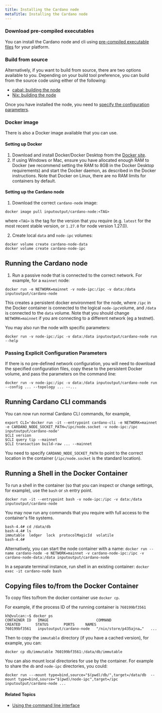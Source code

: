 ```yaml
---
title: Installing the Cardano node
metaTitle: Installing the Cardano node
---
```


### Download pre-compiled executables

You can install the Cardano node and cli using
[pre-compiled executable files](https://github.com/input-output-hk/cardano-node#linux-executable)
for your platform.

### Build from source

Alternatively, if you want to build from source, there are two options
available to you. Depending on your build tool preference, you can build from
the source code using either of the following:

- [cabal: building the node](https://github.com/input-output-hk/cardano-node/blob/master/doc/getting-started/install.md/)
- [Nix: building the node](https://github.com/input-output-hk/cardano-node/blob/master/doc/getting-started/building-the-node-using-nix.md/)

Once you have installed the node, you need to
[specify the configuration parameters](https://github.com/input-output-hk/cardano-node/blob/master/doc/getting-started/understanding-config-files.md/).

### Docker image
There is also a Docker image available that you can use. 

#### Setting up Docker

1. Download and install Docker/Docker Desktop from the [Docker site](https://docs.docker.com/get-docker/).
2. If using Windows or Mac, ensure you have allocated enough RAM to Docker (we recommend setting the RAM to 8GB in the Docker Desktop requirements) and start the Docker daemon, as described in the Docker instructions. Note that Docker on Linux, there are no RAM limits for containers by default.

#### Setting up the Cardano node
1. Download the correct `cardano-node` image:

``docker image pull inputoutput/cardano-node:<TAG>``

where `<TAG>` is the tag for the version that you require (e.g. `latest` for the most recent stable version, or `1.27.0` for node version 1.27.0).

2. Create local `data` and `node-ipc` volumes:

```
docker volume create cardano-node-data
docker volume create cardano-node-ipc
```

## Running the Cardano node

1. Run a passive node that is connected to the correct network. For example, for a `mainnet` node:

``docker run -e NETWORK=mainnet -v node-ipc:/ipc -v data:/data inputoutput/cardano-node``

This creates a persistent docker environment for the node, where `/ipc` in the Docker container is connected to the logical `node-ipc`volume, and `/data` is connected to the `data` volume.  Note that you should change `NETWORK=mainnet` if you are connecting to a different network (eg a testnet).  

You may also run the node with specific parameters:

``docker run -v node-ipc:/ipc -v data:/data inputoutput/cardano-node run --help``

### Passing Explicit Configuration Parameters
If there is no pre-defined network configuration, you will need to download the specified configuration files, copy these to the persistent Docker volume, and pass the parameters on the command line:

``docker run -v node-ipc:/ipc -v data:/data inputoutput/cardano-node run --config ... --topology ... --...``

## Running Cardano CLI commands
You can now run normal Cardano CLI commands, for example,
```
export CLI='docker run -it --entrypoint cardano-cli -e NETWORK=mainnet -e CARDANO_NODE_SOCKET_PATH=/ipc/node.socket -v node-ipc:/ipc inputoutput/cardano-node'
$CLI version
$CLI query tip --mainnet
$CLI transaction build-raw ... --mainnet
```
You need to specify `CARDANO_NODE_SOCKET_PATH` to point to the correct location in the container (`/ipc/node.socket` is the standard location).

## Running a Shell in the Docker Container
To run a shell in the container (so that you can inspect or change settings, for example), use the `bash` or `sh` entry point.

``docker run -it --entrypoint bash -v node-ipc:/ipc -v data:/data inputoutput/cardano-node``

You may now run any commands that you require with full access to the container's file systems.

```
bash-4.4# cd /data/db
bash-4.4# ls
immutable  ledger  lock  protocolMagicId  volatile
bash-4.4# 
```

Alternatively, you can start the node container with a name:
`docker run --name cardano-node -e NETWORK=mainnet -v cardano-node-ipc:/ipc -v cardano-node-data:/data inputoutput/cardano-node`

In a separate terminal instance, run shell in an existing container:
`docker exec -it cardano-node bash`

## Copying files to/from the Docker Container
To copy files to/from the docker container use `docker cp`.

For example, if the process ID of the running container is `760199bf3561`

```
kh@vulcan:~$ docker ps
CONTAINER ID   IMAGE                      COMMAND                  CREATED       STATUS       PORTS     NAMES
760199bf3561   inputoutput/cardano-node   "/nix/store/p435ajna…"   ...
```

Then to copy the `immutable` directory (if you have a cached version), for example, you can:

``docker cp db/immutable 760199bf3561:/data/db/immutable``

You can also mount local directories for use by the container.  For example to share the `db` and `node-ipc` directories, you could:

``docker run ---mount type=bind,source="$(pwd)/db/",target=/data/db  --mount type=bind,source="$(pwd)/node-ipc",target=/ipc inputoutput/cardano-node ...``

#### Related Topics

- [Using the command line interface](/getting-started/use-cli)
